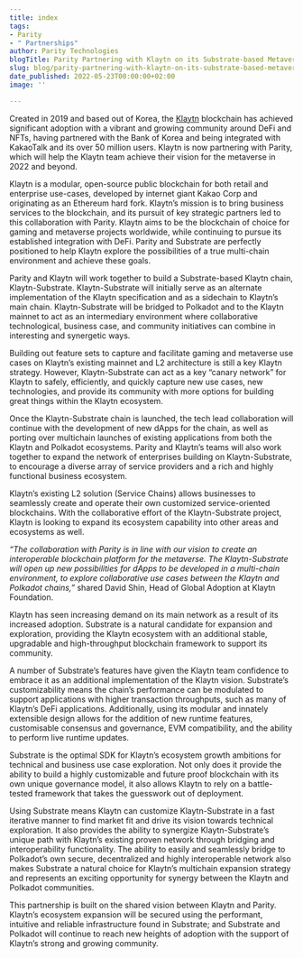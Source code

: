 ```yaml
---
title: index
tags:
- Parity
- " Partnerships"
author: Parity Technologies
blogTitle: Parity Partnering with Klaytn on its Substrate-based Metaverse Platform
slug: blog/parity-partnering-with-klaytn-on-its-substrate-based-metaverse-platform
date_published: 2022-05-23T00:00:00+02:00
image: ''

---
```

Created in 2019 and based out of Korea, the [Klaytn](https://www.klaytn.foundation/) blockchain has achieved significant adoption with a vibrant and growing community around DeFi and NFTs, having partnered with the Bank of Korea and being integrated with KakaoTalk and its over 50 million users. Klaytn is now partnering with Parity, which will help the Klaytn team achieve their vision for the metaverse in 2022 and beyond.

Klaytn is a modular, open-source public blockchain for both retail and enterprise use-cases, developed by internet giant Kakao Corp and originating as an Ethereum hard fork. Klaytn’s mission is to bring business services to the blockchain, and its pursuit of key strategic partners led to this collaboration with Parity. Klaytn aims to be the blockchain of choice for gaming and metaverse projects worldwide, while continuing to pursue its established integration with DeFi. Parity and Substrate are perfectly positioned to help Klaytn explore the possibilities of a true multi-chain environment and achieve these goals.

Parity and Klaytn will work together to build a Substrate-based Klaytn chain, Klaytn-Substrate. Klaytn-Substrate will initially serve as an alternate implementation of the Klaytn specification and as a sidechain to Klaytn’s main chain. Klaytn-Substrate will be bridged to Polkadot and to the Klaytn mainnet to act as an intermediary environment where collaborative technological, business case, and community initiatives can combine in interesting and synergetic ways.

Building out feature sets to capture and facilitate gaming and metaverse use cases on Klaytn’s existing mainnet and L2 architecture is still a key Klaytn strategy. However, Klaytn-Substrate can act as a key “canary network” for Klaytn to safely, efficiently, and quickly capture new use cases, new technologies, and provide its community with more options for building great things within the Klaytn ecosystem.  
  
Once the Klaytn-Substrate chain is launched, the tech lead collaboration will continue with the development of new dApps for the chain, as well as porting over multichain launches of existing applications from both the Klaytn and Polkadot ecosystems. Parity and Klaytn’s teams will also work together to expand the network of enterprises building on Klaytn-Substrate, to encourage a diverse array of service providers and a rich and highly functional business ecosystem.

Klaytn’s existing L2 solution (Service Chains) allows businesses to seamlessly create and operate their own customized service-oriented blockchains. With the collaborative effort of the Klaytn-Substrate project, Klaytn is looking to expand its ecosystem capability into other areas and ecosystems as well.

_“The collaboration with Parity is in line with our vision to create an interoperable blockchain platform for the metaverse. The Klaytn-Substrate will open up new possibilities for dApps to be developed in a multi-chain environment, to explore collaborative use cases between the Klaytn and Polkadot chains,”_ shared David Shin, Head of Global Adoption at Klaytn Foundation.

Klaytn has seen increasing demand on its main network as a result of its increased adoption. Substrate is a natural candidate for expansion and exploration, providing the Klaytn ecosystem with an additional stable, upgradable and high-throughput blockchain framework to support its community.   
  
A number of Substrate’s features have given the Klaytn team confidence to embrace it as an additional implementation of the Klaytn vision. Substrate’s customizability means the chain’s performance can be modulated to support applications with higher transaction throughputs, such as many of Klaytn’s DeFi applications. Additionally, using its modular and innately extensible design allows for the addition of new runtime features, customisable consensus and governance, EVM compatibility, and the ability to perform live runtime updates.

Substrate is the optimal SDK for Klaytn’s ecosystem growth ambitions for technical and business use case exploration. Not only does it provide the ability to build a highly customizable and future proof blockchain with its own unique governance model, it also allows Klaytn to rely on a battle-tested framework that takes the guesswork out of deployment.

Using Substrate means Klaytn can customize Klaytn-Substrate in a fast iterative manner to find market fit and drive its vision towards technical exploration. It also provides the ability to synergize Klaytn-Substrate’s unique path with Klaytn’s existing proven network through bridging and interoperability functionality. The ability to easily and seamlessly bridge to Polkadot’s own secure, decentralized and highly interoperable network also makes Substrate a natural choice for Klaytn’s multichain expansion strategy and represents an exciting opportunity for synergy between the Klaytn and Polkadot communities.

This partnership is built on the shared vision between Klaytn and Parity. Klaytn’s ecosystem expansion will be secured using the performant, intuitive and reliable infrastructure found in Substrate; and Substrate and Polkadot will continue to reach new heights of adoption with the support of Klaytn’s strong and growing community.